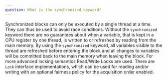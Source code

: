 ```yaml
---
question: What is the synchronized keyword?
---
```


Synchronized blocks can only be executed by a single thread at a time. They can
thus be used to avoid race conditions. Without the `synchronized` keyword there
are no guarantees about when a variable, that is kept in a CPU register by one
thread, is written to or refreshed by reading from the main memory. By using the
`synchronized` keyword, all variables visible to the thread are refreshed before
entering the block and all changes to variables will be committed back to the
main memory when leaving the block. For more advanced locking semantics
Read/Write Locks are used. There are `Lock` interface implementations, which can
be used for reading and/or writing with an optional fairness policy for the
acquisition order enabled.
